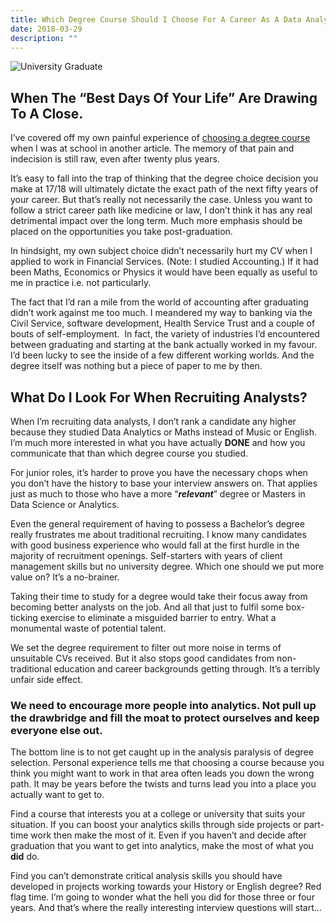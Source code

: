 ```yaml
---
title: Which Degree Course Should I Choose For A Career As A Data Analyst?
date: 2018-03-29
description: ""
---
```

![University Graduate](/images/uni-grad.jpg)

## When The &#8220;Best Days Of Your Life&#8221; Are Drawing To A Close.

I’ve covered off my own painful experience of [choosing a degree course][1] when I was at school in another article. The memory of that pain and indecision is still raw, even after twenty plus years.

It’s easy to fall into the trap of thinking that the degree choice decision you make at 17/18 will ultimately dictate the exact path of the next fifty years of your career. But that’s really not necessarily the case. Unless you want to follow a strict career path like medicine or law, I don’t think it has any real detrimental impact over the long term. Much more emphasis should be placed on the opportunities you take post-graduation.

In hindsight, my own subject choice didn’t necessarily hurt my CV when I applied to work in Financial Services. (Note: I studied Accounting.) If it had been Maths, Economics or Physics it would have been equally as useful to me in practice i.e. not particularly.

The fact that I’d ran a mile from the world of accounting after graduating didn’t work against me too much. I meandered my way to banking via the Civil Service, software development, Health Service Trust and a couple of bouts of self-employment.  In fact, the variety of industries I’d encountered between graduating and starting at the bank actually worked in my favour. I’d been lucky to see the inside of a few different working worlds. And the degree itself was nothing but a piece of paper to me by then.

## What Do I Look For When Recruiting Analysts?

When I&#8217;m recruiting data analysts, I don’t rank a candidate any higher because they studied Data Analytics or Maths instead of Music or English. I’m much more interested in what you have actually **DONE** and how you communicate that than which degree course you studied.

For junior roles, it’s harder to prove you have the necessary chops when you don’t have the history to base your interview answers on. That applies just as much to those who have a more “_**relevant**_” degree or Masters in Data Science or Analytics.

Even the general requirement of having to possess a Bachelor’s degree really frustrates me about traditional recruiting. I know many candidates with good business experience who would fall at the first hurdle in the majority of recruitment openings. Self-starters with years of client management skills but no university degree. Which one should we put more value on? It&#8217;s a no-brainer.

Taking their time to study for a degree would take their focus away from becoming better analysts on the job. And all that just to fulfil some box-ticking exercise to eliminate a misguided barrier to entry. What a monumental waste of potential talent.

We set the degree requirement to filter out more noise in terms of unsuitable CVs received. But it also stops good candidates from non-traditional education and career backgrounds getting through. It&#8217;s a terribly unfair side effect.

### We need to encourage more people into analytics. Not pull up the drawbridge and fill the moat to protect ourselves and keep everyone else out.

The bottom line is to not get caught up in the analysis paralysis of degree selection. Personal experience tells me that choosing a course because you think you might want to work in that area often leads you down the wrong path. It may be years before the twists and turns lead you into a place you actually want to get to.

Find a course that interests you at a college or university that suits your situation. If you can boost your analytics skills through side projects or part-time work then make the most of it. Even if you haven’t and decide after graduation that you want to get into analytics, make the most of what you **did** do.

Find you can’t demonstrate critical analysis skills you should have developed in projects working towards your History or English degree? Red flag time. I’m going to wonder what the hell you did for those three or four years. And that’s where the really interesting interview questions will start…

 [1]: https://alanhylands.com/should-i-feel-nervous-that-the-data-world-is-changing-at-a-faster-and-faster-pace-and-i-cant-keep-up/